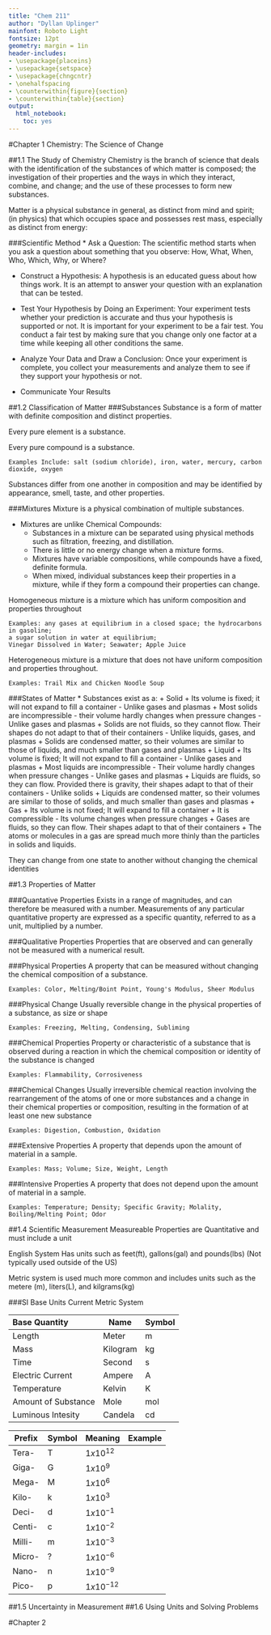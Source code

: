 ```yaml
---
title: "Chem 211"
author: "Dyllan Uplinger"
mainfont: Roboto Light
fontsize: 12pt
geometry: margin = 1in
header-includes:
- \usepackage{placeins}
- \usepackage{setspace}
- \usepackage{chngcntr}
- \onehalfspacing
- \counterwithin{figure}{section}
- \counterwithin{table}{section}
output:
  html_notebook:
    toc: yes
---
```


#Chapter 1
Chemistry: The Science of Change

##1.1 The Study of Chemistry
Chemistry is the branch of science that deals with the identification of the substances of which matter is composed; the investigation of their properties and the ways in which they interact, combine, and change; and the use of these processes to form new substances.

Matter is a physical substance in general, as distinct from mind and spirit; (in physics) that which occupies space and possesses rest mass, especially as distinct from energy: 

###Scientific Method
* Ask a Question: The scientific method starts when you ask a question about something that you observe: How, What, When, Who, Which, Why, or Where?

* Construct a Hypothesis: A hypothesis is an educated guess about how things work. It is an attempt to answer your question with an explanation that can be tested.

* Test Your Hypothesis by Doing an Experiment: Your experiment tests whether your prediction is accurate and thus your hypothesis is supported or not. It is important for your experiment to be a fair test. You conduct a fair test by making sure that you change only one factor at a time while keeping all other conditions the same.

* Analyze Your Data and Draw a Conclusion: Once your experiment is complete, you collect your measurements and analyze them to see if they support your hypothesis or not. 

* Communicate Your Results

##1.2 Classification of Matter
###Substances
Substance is a form of matter with definite composition and distinct properties.

Every pure element is a substance.

Every pure compound is a substance.

    Examples Include: salt (sodium chloride), iron, water, mercury, carbon dioxide, oxygen

Substances differ from one another in composition and may be identified by appearance, smell, taste, and other properties.

###Mixtures
Mixture is a physical combination of multiple substances.

* Mixtures are unlike Chemical Compounds:
    + Substances in a mixture can be separated using physical methods such as filtration, freezing, and distillation.
    + There is little or no energy change when a mixture forms.
    + Mixtures have variable compositions, while compounds have a fixed, definite formula.
    + When mixed, individual substances keep their properties in a mixture, while if they form a compound their properties can change.

Homogeneous mixture is a mixture which has uniform composition and properties throughout

    Examples: any gases at equilibrium in a closed space; the hydrocarbons in gasoline; 
    a sugar solution in water at equilibrium; 
    Vinegar Dissolved in Water; Seawater; Apple Juice
    
Heterogeneous mixture is a mixture that does not have uniform composition and properties throughout. 

    Examples: Trail Mix and Chicken Noodle Soup

###States of Matter
* Substances exist as a:
    + Solid
        + Its volume is fixed; it will not expand to fill a container - Unlike gases and plasmas
        + Most solids are incompressible - their volume hardly changes when pressure changes - Unlike gases and plasmas
        + Solids are not fluids, so they cannot flow. Their shapes do not adapt to that of their containers - Unlike liquids, gases, and plasmas
        + Solids are condensed matter, so their volumes are similar to those of liquids, and much smaller than gases and plasmas
    + Liquid
        + Its volume is fixed; It will not expand to fill a container - Unlike gases and plasmas
        + Most liquids are incompressible - Their volume hardly changes when pressure changes - Unlike gases and plasmas
        + Liquids are fluids, so they can flow. Provided there is gravity, their shapes adapt to that of their containers - Unlike solids
        + Liquids are condensed matter, so their volumes are similar to those of solids, and much smaller than gases and plasmas
    + Gas
        + Its volume is not fixed; It will expand to fill a container
        + It is compressible - Its volume changes when pressure changes
        + Gases are fluids, so they can flow. Their shapes adapt to that of their containers
        + The atoms or molecules in a gas are spread much more thinly than the particles in solids and liquids.

They can change from one state to another without changing the chemical identities

##1.3 Properties of Matter

###Quantative Properties
Exists in a range of magnitudes, and can therefore be measured with a number. Measurements of any particular quantitative property are expressed as a specific quantity, referred to as a unit, multiplied by a number.
      
###Qualitative Properties
Properties that are observed and can generally not be measured with a numerical result. 
      
###Physical Properties
A property that can be measured without changing the chemical composition of a substance.

    Examples: Color, Melting/Boint Point, Young's Modulus, Sheer Modulus
    
###Physical Change
Usually reversible change in the physical properties of a substance, as size or shape
    
    Examples: Freezing, Melting, Condensing, Subliming
    
###Chemical Properties
Property or characteristic of a substance that is observed during a reaction in which the chemical composition or identity of the substance is changed

    Examples: Flammability, Corrosiveness
    
###Chemical Changes
Usually irreversible chemical reaction involving the rearrangement of the atoms of one or more substances and a change in their chemical properties or composition, resulting in the formation of at least one new substance

    Examples: Digestion, Combustion, Oxidation

###Extensive Properties
A property that depends upon the amount of material in a sample.

    Examples: Mass; Volume; Size, Weight, Length

###Intensive Properties
A property that does not depend upon the amount of material in a sample.

    Examples: Temperature; Density; Specific Gravity; Molality, Boiling/Melting Point; Odor

##1.4 Scientific Measurement
Measureable Properties are Quantitative and must include a unit

English System Has units such as feet(ft), gallons(gal) and pounds(lbs) (Not typically used outside of the US)

Metric system is used much more common and includes units such as the metere (m), liters(L), and kilgrams(kg)

###SI Base Units
Current Metric System

Base Quantity       Name      Symbol
----------------    ----      ------
Length              Meter     m
Mass                Kilogram  kg
Time                Second    s
Electric Current    Ampere    A
Temperature         Kelvin    K
Amount of Substance Mole      mol
Luminous Intesity   Candela   cd

Prefix  Symbol   Meaning       Example
------  ---      -----------   ---
Tera-    T       $1x10^{12}$
Giga-    G       $1x10^9$
Mega-    M       $1x10^6$
Kilo-    k       $1x10^3$
Deci-    d       $1x10^{-1}$
Centi-   c       $1x10^{-2}$
Milli-   m       $1x10^{-3}$
Micro-   ?       $1x10^{-6}$
Nano-    n       $1x10^{-9}$
Pico-    p       $1x10^{-12}$

##1.5 Uncertainty in Measurement
##1.6 Using Units and Solving Problems

#Chapter 2